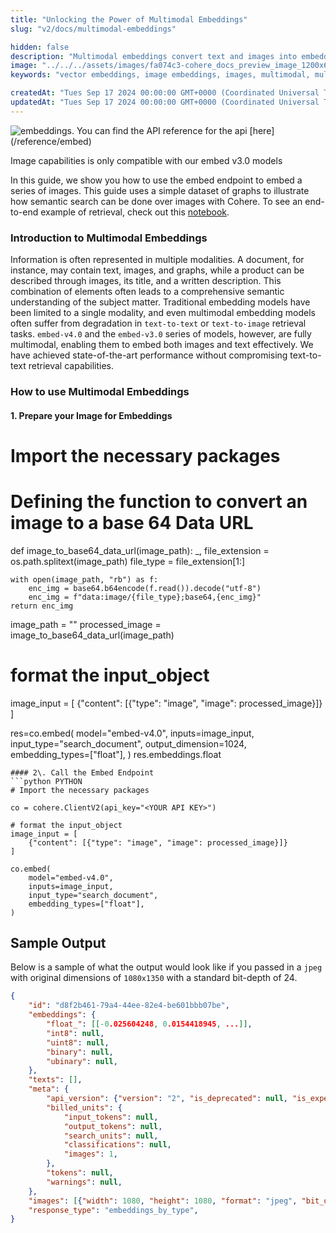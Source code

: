 ```yaml
---
title: "Unlocking the Power of Multimodal Embeddings"
slug: "v2/docs/multimodal-embeddings"

hidden: false
description: "Multimodal embeddings convert text and images into embeddings for search and classification (API v2)."
image: "../../../assets/images/fa074c3-cohere_docs_preview_image_1200x630_copy.jpg"  
keywords: "vector embeddings, image embeddings, images, multimodal, multimodal embeddings, embeddings, natural language processing"

createdAt: "Tues Sep 17 2024 00:00:00 GMT+0000 (Coordinated Universal Time)"
updatedAt: "Tues Sep 17 2024 00:00:00 GMT+0000 (Coordinated Universal Time)"
---
```

<img src='../../../assets/images/multi-modal-guide-header.png' alt='embeddings.' />

<Note title="This Guide Uses the Embed API.">  
 You can find the API reference for the api [here](/reference/embed)
 
 Image capabilities is only compatible with our embed v3.0 models
</Note>

In this guide, we show you how to use the embed endpoint to embed a series of images. This guide uses a simple dataset of graphs to illustrate how semantic search can be done over images with Cohere. To see an end-to-end example of retrieval, check out this [notebook](https://github.com/cohere-ai/cohere-developer-experience/blob/main/notebooks/Multimodal_Semantic_Search.ipynb).

### Introduction to Multimodal Embeddings

Information is often represented in multiple modalities. A document, for instance, may contain text, images, and graphs, while a product can be described through images, its title, and a written description. This combination of elements often leads to a comprehensive semantic understanding of the subject matter. Traditional embedding models have been limited to a single modality, and even multimodal embedding models often suffer from degradation in `text-to-text` or `text-to-image` retrieval tasks. `embed-v4.0` and the `embed-v3.0` series of models, however, are fully multimodal, enabling them to embed both images and text effectively. We have achieved state-of-the-art performance without compromising text-to-text retrieval capabilities.

### How to use Multimodal Embeddings

#### 1\. Prepare your Image for Embeddings

# Import the necessary packages

# Defining the function to convert an image to a base 64 Data URL
def image_to_base64_data_url(image_path):
    _, file_extension = os.path.splitext(image_path)
    file_type = file_extension[1:]

    with open(image_path, "rb") as f:
        enc_img = base64.b64encode(f.read()).decode("utf-8")
        enc_img = f"data:image/{file_type};base64,{enc_img}"
    return enc_img

image_path = "<YOUR IMAGE PATH>"
processed_image = image_to_base64_data_url(image_path)


# format the input_object
image_input = [
    {"content": [{"type": "image", "image": processed_image}]}
]

res=co.embed(
    model="embed-v4.0",
    inputs=image_input,
    input_type="search_document",
    output_dimension=1024,
    embedding_types=["float"],
)
res.embeddings.float
```
#### 2\. Call the Embed Endpoint
```python PYTHON
# Import the necessary packages

co = cohere.ClientV2(api_key="<YOUR API KEY>")

# format the input_object
image_input = [
    {"content": [{"type": "image", "image": processed_image}]}
]

co.embed(
    model="embed-v4.0",
    inputs=image_input,
    input_type="search_document",
    embedding_types=["float"],
)
```
## Sample Output
Below is a sample of what the output would look like if you passed in a `jpeg` with original dimensions of `1080x1350` with a standard bit-depth of 24.
```json JSON
{
    "id": "d8f2b461-79a4-44ee-82e4-be601bbb07be",
    "embeddings": {
        "float_": [[-0.025604248, 0.0154418945, ...]],
        "int8": null,
        "uint8": null,
        "binary": null,
        "ubinary": null,
    },
    "texts": [],
    "meta": {
        "api_version": {"version": "2", "is_deprecated": null, "is_experimental": null},
        "billed_units": {
            "input_tokens": null,
            "output_tokens": null,
            "search_units": null,
            "classifications": null,
            "images": 1,
        },
        "tokens": null,
        "warnings": null,
    },
    "images": [{"width": 1080, "height": 1080, "format": "jpeg", "bit_depth": 24}],
    "response_type": "embeddings_by_type",
}
```
